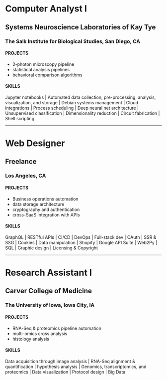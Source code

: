 
# Computer Analyst I

## Systems Neuroscience Laboratories of Kay Tye

### The Salk Institute for Biological Studies, San Diego, CA

#### PROJECTS

- 2-photon microscopy pipeline
- statistical analysis pipelines
- behavioral comparison algorithms

#### SKILLS

Jupyter notebooks | Automated data collection, pre-processing, analysis, visualization, and storage | Debian systems management | Cloud integrations | Process scheduling | Deep neural net architecture | Unsupervised classification | Dimensionality reduction | Circuit fabrication | Shell scripting

---

# Web Designer

## Freelance

### Los Angeles, CA

#### PROJECTS

- Business operations automation
- data storage architecture
- cryptography and authentication
- cross-SaaS integration with APIs

#### SKILLS

GraphQL | RESTful APIs | CI/CD | DevOps | Full-stack dev | OAuth | SSR & SSG | Cookies | Data manipulation | Shopify | Google API Suite | Web2Py | SQL | Graphic design | Licensing & Copyright

---

# Research Assistant I

## Carver College of Medicine

### The University of Iowa, Iowa City, IA

#### PROJECTS

- RNA-Seq & proteomics pipeline automation
- multi-omics cross analysis
- histology analysis

#### SKILLS

Data acquisition through image analysis | RNA-Seq alignment & quantification | hypothesis analysis | Genomics, transcriptomics, and proteomics | Data visualization | Protocol design | Big Data
